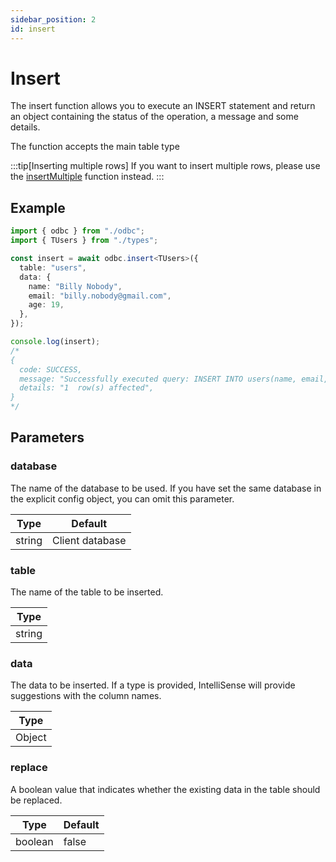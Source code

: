 ```yaml
---
sidebar_position: 2
id: insert
---
```



# Insert

The insert function allows you to execute an INSERT statement and return an object containing the status of the operation, a message and some details.

The function accepts the main table type

:::tip[Inserting multiple rows]
If you want to insert multiple rows, please use the [insertMultiple](./insertMultiple) function instead.
:::

## Example

```ts
import { odbc } from "./odbc";
import { TUsers } from "./types";

const insert = await odbc.insert<TUsers>({
  table: "users",
  data: {
    name: "Billy Nobody",
    email: "billy.nobody@gmail.com",
    age: 19,
  },
});

console.log(insert);
/*
{
  code: SUCCESS,
  message: "Successfully executed query: INSERT INTO users(name, email, age) VALUES ('Billy Nobody', 'billy.nobody@gmail.com', 19);",
  details: "1  row(s) affected",
}
*/
```

## Parameters

### database

The name of the database to be used. If you have set the same database in the explicit config object, you can omit this parameter.

| Type   | Default         |
| ------ | --------------- |
| string | Client database |

### <RequiredIndicator>table</RequiredIndicator>

The name of the table to be inserted.

| Type   |
| ------ |
| string |

### <RequiredIndicator>data</RequiredIndicator>

The data to be inserted. If a type is provided, IntelliSense will provide suggestions with the column names.

| Type                      |
| ------------------------- |
| <TypeKey>Object</TypeKey> |

### replace

A boolean value that indicates whether the existing data in the table should be replaced.

| Type    | Default |
| ------- | ------- |
| boolean | false   |
